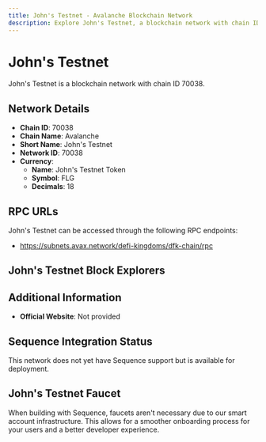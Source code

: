 ```yaml
--- 
title: John's Testnet - Avalanche Blockchain Network
description: Explore John's Testnet, a blockchain network with chain ID 70038. Learn about its native currency, John's Testnet Token, and how to interact with the network.
---
```


# John's Testnet

John's Testnet is a blockchain network with chain ID 70038.

## Network Details

- **Chain ID**: 70038
- **Chain Name**: Avalanche
- **Short Name**: John's Testnet
- **Network ID**: 70038
- **Currency**: 
  - **Name**: John's Testnet Token
  - **Symbol**: FLG
  - **Decimals**: 18

## RPC URLs

John's Testnet can be accessed through the following RPC endpoints:

- https://subnets.avax.network/defi-kingdoms/dfk-chain/rpc

## John's Testnet Block Explorers



## Additional Information

- **Official Website**: Not provided

## Sequence Integration Status

This network does not yet have Sequence support but is available for deployment.

## John's Testnet Faucet

When building with Sequence, faucets aren't necessary due to our smart account infrastructure. This allows for a smoother onboarding process for your users and a better developer experience.
